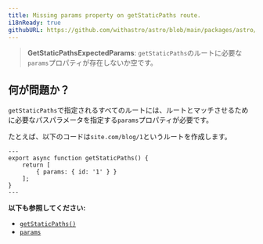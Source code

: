 ```yaml
---
title: Missing params property on getStaticPaths route.
i18nReady: true
githubURL: https://github.com/withastro/astro/blob/main/packages/astro/src/core/errors/errors-data.ts
---
```


> **GetStaticPathsExpectedParams**: `getStaticPaths`のルートに必要な`params`プロパティが存在しないか空です。

## 何が問題か？

`getStaticPaths`で指定されるすべてのルートには、ルートとマッチさせるために必要なパスパラメータを指定する`params`プロパティが必要です。

たとえば、以下のコードは`site.com/blog/1`というルートを作成します。

```astro title="pages/blog/[id].astro"
---
export async function getStaticPaths() {
	return [
		{ params: { id: '1' } }
	];
}
---
```


**以下も参照してください:**
-  [`getStaticPaths()`](/ja/reference/routing-reference/#getstaticpaths)
-  [`params`](/ja/reference/api-reference/#params)


